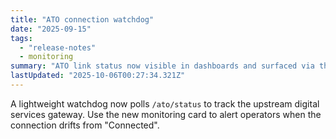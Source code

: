 ```yaml
---
title: "ATO connection watchdog"
date: "2025-09-15"
tags:
  - "release-notes"
  - monitoring
summary: "ATO link status now visible in dashboards and surfaced via the /ato/status API."
lastUpdated: "2025-10-06T00:27:34.321Z"
---
```


A lightweight watchdog now polls `/ato/status` to track the upstream digital services gateway. Use the new monitoring card to alert operators when the connection drifts from "Connected".
